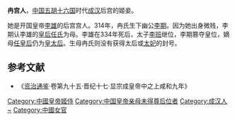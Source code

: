 '''冉宫人'''，[[中国|中国]][[五胡十六国|五胡十六国]]时代[[成汉|成汉]]后宫的姬妾。

她是开国皇帝[[李雄_(十六國)|李雄]]的后宫宫人。314年，冉氏生下幽公[[李期|李期]]。因为她出身微贱，李期认李雄的[[任皇后|皇后任氏]]为母。李雄在334年死后，太子[[李班_(成汉)|李班]]继位，李期篡夺皇位，嫡母[[任皇后|任皇后]]仍为[[皇太后|皇太后]]。生母冉氏则没有获得太后或[[太妃|太妃]]的封号。

==参考文献==
*《[[资治通鉴|资治通鉴]]·卷第九十五·晋纪十七·显宗成皇帝中之上咸和九年》

{{十六國成漢及秦國皇后}}
{{DEFAULTSORT:R}}
[[Category:中國皇帝姬侍|Category:中國皇帝姬侍]]
[[Category:中国皇帝亲母未得尊后位者|Category:中国皇帝亲母未得尊后位者]]
[[Category:成汉人|Category:成汉人]]
[[Category:冉姓|~]]
[[Category:中國女官|Category:中國女官]]